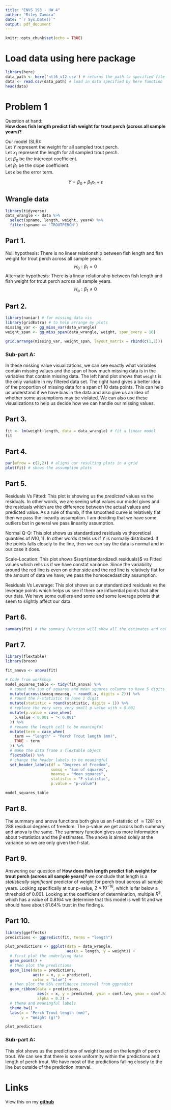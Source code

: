 ```yaml
---
title: "ENVS 193 - HW 4"
author: "Riley Zamora"
date: "`r Sys.Date()`"
output: pdf_document
---
```


```r
knitr::opts_chunk$set(echo = TRUE)
```


# Load data using here package  

```r
library(here)
data_path <- here('ntl6_v12.csv') # returns the path to specified file
data <- read.csv(data_path) # load in data specified by here function
head(data)
```

# Problem 1  

Question at hand:  
**How does fish length predict fish weight for trout perch (across all sample years)?**  

Our model (SLR):  
Let $Y$ represent the weight for all sampled trout perch.  
Let $x_1$ represent the length for all sampled trout perch.  
Let $\beta_0$ be the intercept coefficient.  
Let $\beta_1$ be the slope coefficient.  
Let $\epsilon$ be the error term.

$$Y = \beta_0 + \beta_1x_1 + \epsilon$$

## Wrangle data  

```r
library(tidyverse)
data_wrangle <- data %>% 
  select(spname, length, weight, year4) %>% 
  filter(spname == 'TROUTPERCH')
```


## Part 1.  

Null hypothesis: There is no linear relationship between fish length and fish weight for trout perch across all sample years.  
$$H_0: \beta_1 = 0$$
Alternate hypothesis: There is a linear relationship between fish length and fish weight for trout perch across all sample years.  
$$H_a: \beta_1 \ne 0$$  


## Part 2.  

```r
library(naniar) # for missing data vis
library(gridExtra) # to help arrange my plots
missing_var <- gg_miss_var(data_wrangle)
weight_span <- gg_miss_span(data_wrangle, weight, span_every = 10)

grid.arrange(missing_var, weight_span, layout_matrix = rbind(c(1,2)))
```

### Sub-part A:  
In these missing value visualizations, we can see exactly what variables contain missing values and the span of how much missing data is in the variables that contain missing data. The left hand plot shows that `weight` is the only variable in my filtered data set. The right hand gives a better idea of the proportion of missing data for a span of 10 data points. This can help us understand if we have bias in the data and also give us an idea of whether some assumptions may be violated. We can also use these visualizations to help us decide how we can handle our missing values.  


## Part 3.  

```r
fit <- lm(weight~length, data = data_wrangle) # fit a linear model
fit
```

\newpage

## Part 4.  
```r
par(mfrow = c(2,2)) # aligns our resulting plots in a grid
plot(fit) # shows the assumption plots
```


## Part 5.  
Residuals Vs Fitted: This plot is showing us the *predicted* values vs the residuals. In other words, we are seeing what values our model gives and the residuals which are the difference between the actual values and predicted value. As a rule of thumb, if the smoothed curve is relatively flat then we pass the linearity assumption. I am deciding that we have some outliers but in general we pass linearity assumption.  

Normal Q-Q: This plot shows us standardized residuals vs theoretical quantiles of $N(0,1)$. In other words it tells us if $Y$ is normally distributed. If the points falls closely to the line, then we can say the data is normal and in our case it does.  

Scale-Location: This plot shows $\sqrt{standardized\ residuals}$ vs Fitted values which rells us if we have constat variance. Since the variability around the red line is even on either side and the red line is relatively flat for the amount of data we have, we pass the homoscedasticity assumption.  

Residuals Vs Leverage: This plot shows us our standardized residuals vs the leverage points which helps us see if there are influential points that alter our data. We have some outliers and some and some leverage points that seem to slightly affect our data.  

\newpage

## Part 6.  

```r
summary(fit) # the summary function will show all the estimates and coefficients
```

## Part 7.  

```r
library(flextable)
library(broom)

fit_anova <- anova(fit) 

# Code from workshop
model_squares_table <- tidy(fit_anova) %>% 
  # round the sum of squares and mean squares columns to have 5 digits (could be less)
  mutate(across(sumsq:meansq, ~ round(.x, digits = 2))) %>% 
  # round the F-statistic to have 1 digit
  mutate(statistic = round(statistic, digits = 1)) %>% 
  # replace the very very very small p value with < 0.001
  mutate(p.value = case_when(
    p.value < 0.001 ~ "< 0.001"
  )) %>% 
  # rename the length cell to be meaningful
  mutate(term = case_when(
    term == "length" ~ "Perch Trout length (mm)",
    TRUE ~ term
  )) %>% 
  # make the data frame a flextable object
  flextable() %>% 
  # change the header labels to be meaningful
  set_header_labels(df = "Degrees of Freedom", 
                    sumsq = "Sum of squares",
                    meansq = "Mean squares",
                    statistic = "F-statistic",
                    p.value = "p-value")

model_squares_table
```


## Part 8.  

The summary and anova functions both give us an f-statistic of $\approx1281$ on 288 residual degrees of freedom. The p-value we get across both summary and anova is the same. The summary function gives us more information about t-statistics and the $\beta$ estimates. The anova is aimed solely at the variance so we are only given the f-stat.  



## Part 9.  

Answering our question of **How does fish length predict fish weight for trout perch (across all sample years)?** we conclude that length is a *statistically significant* predictor of weight for perch trout across all sample years. Looking specifically at our p-value, $2\times10^{-16}$, which is far below a threshold of 0.001. Looking at the coefficient of determination, multiple $R^2$, which has a value of 0.8164 we determine that this model is well fit and we should have about 81.64% trust in the findings.  



## Part 10.  

```r
library(ggeffects)
predictions <- ggpredict(fit, terms = "length")

plot_predictions <- ggplot(data = data_wrangle, 
                           aes(x = length, y = weight)) +
  # first plot the underlying data
  geom_point() +
  # then plot the predictions
  geom_line(data = predictions, 
            aes(x = x, y = predicted), 
            color = "blue") +
  # then plot the 95% confidence interval from ggpredict
  geom_ribbon(data = predictions, 
              aes(x = x, y = predicted, ymin = conf.low, ymax = conf.high), 
              alpha = 0.2) +
  # theme and meaningful labels
  theme_bw() +
  labs(x = "Perch Trout length (mm)",
       y = "Weight (g)")

plot_predictions
```

### Sub-part A:  
This plot shows us the predictions of weight based on the length of perch trout. We can see that there is some uniformity within the predictions and length of perch trout. We have most of the predictions falling closely to the line but outside of the prediction interval.



# Links  
View this on my [**github**](https://github.com/rileyjzamo/ENVS-193DS_homework-04_Zamora-Riley)









